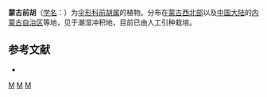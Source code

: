 {{NoteTA|G1=LS}}
{{Speciesbox 
| genus = Peucedanum
| species = pricei
| authority = Simpson
}}

'''蒙古前胡'''（[[学名|学名]]：{{lang|la|''Peucedanum pricei''}}）为[[伞形科|伞形科]][[前胡属|前胡属]]的植物。分布在[[蒙古西北部|蒙古西北部]]以及[[中国大陆|中国大陆]]的[[内蒙古自治区|内蒙古自治区]]等地，见于潮湿冲积地，目前已由人工引种栽培。

== 参考文献 ==
<div class="references-small">
* {{cite web| url =http://www.bioinfo.cn/db05/KmzwSpecies.php?action=view&id=22987| title =蒙古前胡| work =《中国高等植物数据库全库》| publisher =中国科学院微生物研究所| author =昆明植物研究所| accessdate =2009-02-25| deadurl =yes| archiveurl =https://web.archive.org/web/20160305021348/http://www.bioinfo.cn/db05/KmzwSpecies.php?action=view&id=22987| archivedate =2016-03-05}}
</div>
{{Taxonbar}}

[[Category:前胡属|M]]
[[Category:蒙古植物|M]]
[[Category:内蒙古植物|M]]